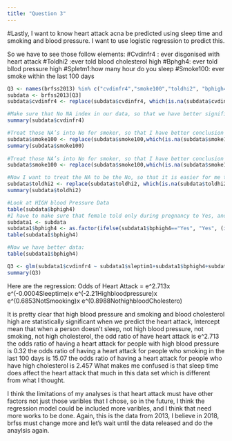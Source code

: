 ```yaml
---
title: "Question 3"
---
```

#Lastly, 
I want to know heart attack acna be predicted using sleep time and smoking and blood pressure. I want to use logistic regression to predict this.

So we have to see those follow elements: 
#Cvdinfr4 : ever disgonised with heart attack
#Toldhi2 :ever told blood cholesterol high
#Bphgh4: ever told bllod pressure high
#Spletm1:how many hour do you sleep
#Smoke100: ever smoke within the last 100 days

```r
Q3 <- names(brfss2013) %in% c("cvdinfr4","smoke100","toldhi2", "bphigh4", "sleptim1")
subdata <- brfss2013[Q3]
subdata$cvdinfr4 <- replace(subdata$cvdinfr4, which(is.na(subdata$cvdinfr4)), "No")

#Make sure that No NA index in our data, so that we have better significance
summary(subdata$cvdinfr4)

#Treat those NA’s into No for smoker, so that I have better conclusion in the end.
subdata$smoke100 <- replace(subdata$smoke100,which(is.na(subdata$smoke100)),"No")
summary(subdata$smoke100)
  
#Treat those NA’s into No for smoker, so that I have better conclusion in the end.
subdata$smoke100 <- replace(subdata$smoke100,which(is.na(subdata$smoke100)),"No")

#Now I want to treat the NA to be the No, so that it is easier for me to conclude later. We
subdata$toldhi2 <- replace(subdata$toldhi2, which(is.na(subdata$toldhi2)), "No")
summary(subdata$toldhi2)

#Look at HIGH blood Pressure Data
table(subdata$bphigh4)
#I have to make sure that female told only during pregnancy to Yes, and told borderline or pre-hypertensive to Yes. In order to make sure logistic regression.
subdata1 <- subdata
subdata1$bphigh4 <- as.factor(ifelse(subdata1$bphigh4=="Yes", "Yes", (ifelse(subdata1$bphigh4=="Yes, but female told only during pregnancy", "Yes",(ifelse(subdata1$bphigh4=="Told borderline or pre-hypertensive", "Yes", "No"))))))
table(subdata1$bphigh4)

#Now we have better data:
table(subdata1$bphigh4)

Q3 <- glm(subdata1$cvdinfr4 ~ subdata1$sleptim1+subdata1$bphigh4+subdata1$smoke100+subdata1$toldhi2, data=subdata1, family = "binomial")
summary(Q3)
```
Here are the regression:
Odds of Heart Attack = e^2.713x e^(-0.0004Sleeptime)x e^(-2.21Highbloodpressure)x e^(0.6853NotSmooking)x e^(0.8988NothighbloodCholestero)

It is pretty clear that high blood pressure and smoking and blood cholesterol high are statistically significant when we predict the heart attack, 
Intercept mean that when a person doesn’t sleep, not high blood pressure, not smoking, not high cholesterol, the odd ratio of have heart attack is e^2.713
the odds ratio of having a heart attack for people with high blood pressure is 0.32
the odds ratio of having a heart attack for people who smoking in the last 100 days is 15.07
the odds ratio of having a heart attack for people who have high cholesterol is 2.457
What makes me confused is that sleep time does affect the heart attack that much in this data set which is different from what I thought.

I think the limitations of my analyses is that heart attack must have other factors not just those varibles that I chose, so in the future, I think the regression model could be included more varibles, and I think that need more works to be done. Again, this is the data from 2013, I believe in 2018, brfss must change more and let's wait until the data released and do the anaylsis again. 

